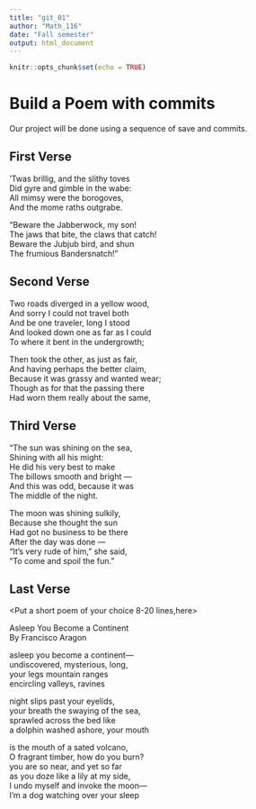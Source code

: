 ---
title: "git_01"
author: "Math_116"
date: "Fall semester"
output: html_document
---

```{r setup, include=FALSE}
knitr::opts_chunk$set(echo = TRUE)
```
# Build a Poem with commits
Our project will be done using a sequence of save and commits.

## First Verse 

<Put the first two verses of Jabberwocky by Lewis Carrol in this section>
’Twas brillig, and the slithy toves   
Did gyre and gimble in the wabe:   
All mimsy were the borogoves,   
And the mome raths outgrabe.  

“Beware the Jabberwock, my son!   
The jaws that bite, the claws that catch!   
Beware the Jubjub bird, and shun   
The frumious Bandersnatch!” 
      
      
## Second Verse

<Put the first two verses of The Road Not Taken by Robert Frost here>

Two roads diverged in a yellow wood,  
And sorry I could not travel both  
And be one traveler, long I stood  
And looked down one as far as I could  
To where it bent in the undergrowth;  

Then took the other, as just as fair,  
And having perhaps the better claim,  
Because it was grassy and wanted wear;  
Though as for that the passing there  
Had worn them really about the same,  

## Third Verse

<Put the first two verses of The Walrus and the Carpenter here>

"The sun was shining on the sea,   
      Shining with all his might:   
He did his very best to make   
      The billows smooth and bright —   
And this was odd, because it was   
      The middle of the night.   

The moon was shining sulkily,   
      Because she thought the sun   
Had got no business to be there   
      After the day was done —   
"It's very rude of him," she said,   
      "To come and spoil the fun."   


## Last Verse
<Put a short poem of your choice 8-20 lines,here>

Asleep You Become a Continent  
By Francisco Aragon  

asleep you become a continent—  
undiscovered, mysterious, long,  
your legs mountain ranges  
encircling valleys, ravines  

night slips past your eyelids,  
your breath the swaying of the sea,  
sprawled across the bed like  
a dolphin washed ashore, your mouth  

is the mouth of a sated volcano,  
O fragrant timber, how do you burn?  
you are so near, and yet so far  
as you doze like a lily at my side,  
I undo myself and invoke the moon—  
I’m a dog watching over your sleep  


